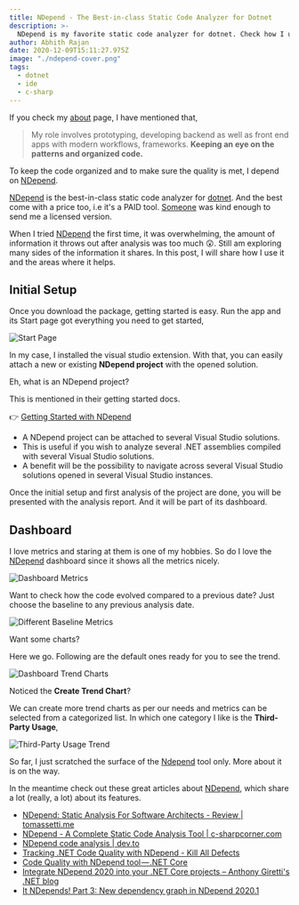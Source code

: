 ```yaml
---
title: NDepend - The Best-in-class Static Code Analyzer for Dotnet
description: >-
  NDepend is my favorite static code analyzer for dotnet. Check how I use it.
author: Abhith Rajan
date: 2020-12-09T15:11:27.975Z
image: "./ndepend-cover.png"
tags:
  - dotnet
  - ide
  - c-sharp
---
```


If you check my [about](/about/) page, I have mentioned that,

> My role involves prototyping, developing backend as well as front end apps with modern workflows, frameworks. **Keeping an eye on the patterns and organized code.**

To keep the code organized and to make sure the quality is met, I depend on [NDepend][1].

[NDepend][1] is the best-in-class static code analyzer for [dotnet](/topics/dotnet/). And the best come with a price too, i.e it's a PAID tool. [Someone](https://www.linkedin.com/in/patrick-smacchia-b0123110/) was kind enough to send me a licensed version.

When I tried [NDepend][1] the first time, it was overwhelming, the amount of information it throws out after analysis was too much 😲.
Still am exploring many sides of the information it shares. In this post, I will share how I use it and the areas where it helps.

## Initial Setup

Once you download the package, getting started is easy. Run the app and its Start page got everything you need to get started,

![Start Page](../../static/img/blog/ndepend-the-best-in-class-static-code-analyzer-for-dotnet/startpage_censored.jpg)

In my case, I installed the visual studio extension. With that, you can easily attach a new or existing **NDepend project** with the opened solution.

Eh, what is an NDepend project?

This is mentioned in their getting started docs.

:point_right: [Getting Started with NDepend](https://www.ndepend.com/docs/getting-started-with-ndepend)

- A NDepend project can be attached to several Visual Studio solutions.
- This is useful if you wish to analyze several .NET assemblies compiled with several Visual Studio solutions.
- A benefit will be the possibility to navigate across several Visual Studio solutions opened in several Visual Studio instances.

Once the initial setup and first analysis of the project are done, you will be presented with the analysis report. And it will be part of its dashboard.

## Dashboard

I love metrics and staring at them is one of my hobbies. So do I love the [NDepend][1] dashboard since it shows all the metrics nicely.

![Dashboard Metrics](../../static/img/blog/ndepend-the-best-in-class-static-code-analyzer-for-dotnet/dashboard-1_censored.jpg)

Want to check how the code evolved compared to a previous date?
Just choose the baseline to any previous analysis date.

![Different Baseline Metrics](../../static/img/blog/ndepend-the-best-in-class-static-code-analyzer-for-dotnet/dashboard-diff-baseline_censored.jpg)

Want some charts?

Here we go. Following are the default ones ready for you to see the trend.

![Dashboard Trend Charts](../../static/img/blog/ndepend-the-best-in-class-static-code-analyzer-for-dotnet/dashboard-2.jpg)

Noticed the **Create Trend Chart**?

We can create more trend charts as per our needs and metrics can be selected from a categorized list. In which one category I like is the **Third-Party Usage**,

![Third-Party Usage Trend](../../static/img/blog/ndepend-the-best-in-class-static-code-analyzer-for-dotnet/Third-Party-Trend.jpg)

So far, I just scratched the surface of the [Ndepend][1] tool only. More about it is on the way.

In the meantime check out these great articles about [NDepend][1], which share a lot (really, a lot) about its features.

- [NDepend: Static Analysis For Software Architects - Review | tomassetti.me](https://tomassetti.me/ndepend/)
- [NDepend - A Complete Static Code Analysis Tool | c-sharpcorner.com](https://www.c-sharpcorner.com/article/ndepend-a-complete-static-code-analysis-tool/)
- [NDepend code analysis | dev.to](https://dev.to/chris_mckelt/ndepend-code-analysis-415a)
- [Tracking .NET Code Quality with NDepend - Kill All Defects](https://killalldefects.com/2019/11/02/tracking-dotnet-code-quality-with-ndepend/)
- [Code Quality with NDepend tool — .NET Core](https://medium.com/@alexandre.malavasi/code-quality-with-ndepend-tool-net-core-854ec070b47d)
- [Integrate NDepend 2020 into your .NET Core projects – Anthony Giretti's .NET blog](https://anthonygiretti.com/2020/05/09/integrate-ndepend-2020-into-your-net-core-projects/)
- [It NDepends! Part 3: New dependency graph in NDepend 2020.1](https://surfingthecode.com/it-ndepends-part-3-new-dependency-graph-in-ndepend-2020.1/)

[1]: https://www.ndepend.com/
